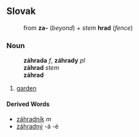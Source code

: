 ==Slovak==
:from '''za-''' (''beyond'') + ''stem'' '''hrad''' (''fence'')
===Noun===
:'''záhrada''' ''f'', '''záhrady''' ''pl''
:'''záhrad''' ''stem''
:'''záhrad''' ''{{genpl}}''
:{{decpat}} {{zena}}
# [[garden]]
====Derived Words====
* [[záhradník]] ''m''
* [[záhradný]] -á -é